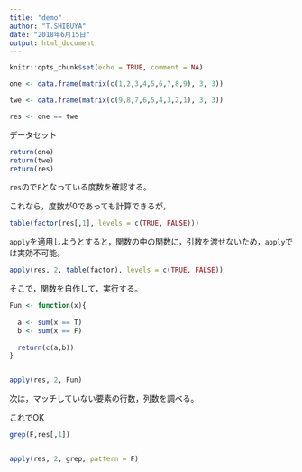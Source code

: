 ---
title: "demo"
author: "T.SHIBUYA"
date: "2018年6月15日"
output: html_document
---

```{r setup, include=FALSE}
knitr::opts_chunk$set(echo = TRUE, comment = NA)

one <- data.frame(matrix(c(1,2,3,4,5,6,7,8,9), 3, 3))

twe <- data.frame(matrix(c(9,8,7,6,5,4,3,2,1), 3, 3))

res <- one == twe

```

データセット

```{r}
return(one)
return(twe)
return(res)
```

`res`ので`F`となっている度数を確認する。  

これなら，度数が0であっても計算できるが，

```{r}
table(factor(res[,1], levels = c(TRUE, FALSE)))
```

`apply`を適用しようとすると，関数の中の関数に，引数を渡せないため，`apply`では実効不可能。

```{r, error=T}
apply(res, 2, table(factor), levels = c(TRUE, FALSE))
```

そこで，関数を自作して，実行する。

```{r}
Fun <- function(x){
  
  a <- sum(x == T)
  b <- sum(x == F)
  
  return(c(a,b))
}


apply(res, 2, Fun)
```

次は，マッチしていない要素の行数，列数を調べる。  

これでOK

```{r}
grep(F,res[,1])


apply(res, 2, grep, pattern = F)
```


